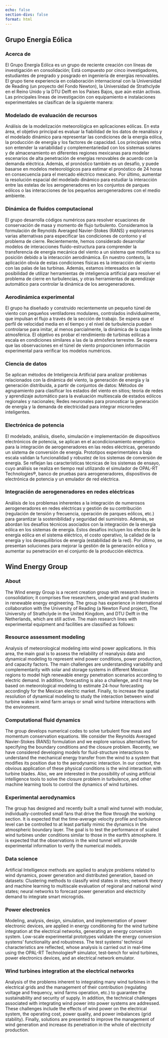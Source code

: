 ```yaml
---
echo: false
section-divs: false
format: html
---
```


::: {.content-visible when-profile="es"}

## Grupo Energía Eólica

### Acerca de
El Grupo Energía Eólica es un grupo de reciente creación con líneas de investigación en consolidación; Está compuesto por cinco investigadores, estudiantes de pregrado y posgrado en ingeniería de energías renovables. El grupo tiene experiencia en colaboración internacional con la Universidad de Reading (un proyecto del Fondo Newton), la Universidad de Strathclyde en el Reino Unido y la DTU Delft en los Países Bajos, que aún están activas. Las principales líneas de investigación con equipamiento e instalaciones experimentales se clasifican de la siguiente manera:

### Modelado de evaluación de recursos

Análisis de la modelización meteorológica en aplicaciones eólicas. En esta área, el objetivo principal es evaluar la fiabilidad de los datos de reanálisis y el modelado dinámico para representar las condiciones de la energía eólica, la producción de energía y los factores de capacidad. Los principales retos son entender la variabilidad y complementariedad con los sistemas solares y de almacenamiento en diferentes regiones mexicanas para modelar escenarios de alta penetración de energías renovables de acuerdo con la demanda eléctrica. Además, el pronóstico también es un desafío, y puede basarse en modelos meteorológicos para estimar el pronóstico de 24 horas en consecuencia para el mercado eléctrico mexicano. Por último, aumentar la resolución espacial del modelado dinámico para estudiar la interacción entre las estelas de los aerogeneradores en los conjuntos de parques eólicos o las interacciones de los pequeños aerogeneradores con el medio ambiente.

### Dinámica de fluidos computacional

El grupo desarrolla códigos numéricos para resolver ecuaciones de conservación de masa y momento de flujo turbulento. Consideramos la formulación de Reynolds Averaged Navier-Stokes (RANS) y exploramos varias alternativas para especificar las condiciones de contorno y el problema de cierre. Recientemente, hemos considerado desarrollar modelos de interacciones fluido-estructura para comprender la transferencia de energía mecánica del viento a un sistema que modifica su posición debido a la interacción aerodinámica. En nuestro contexto, la aplicación obvia de estas condiciones físicas es la interacción del viento con las palas de las turbinas. Además, estamos interesados en la posibilidad de utilizar herramientas de inteligencia artificial para resolver el problema de cierre en turbulencias, y otras herramientas de aprendizaje automático para controlar la dinámica de los aerogeneradores.

### Aerodinámica experimental

El grupo ha diseñado y construido recientemente un pequeño túnel de viento con pequeños ventiladores modulares, controlados individualmente, que impulsan el flujo a través de la sección de trabajo. Se espera que el perfil de velocidad media en el tiempo y el nivel de turbulencia puedan controlarse para imitar, al menos parcialmente, la dinámica de la capa límite atmosférica. El objetivo es probar el rendimiento de turbinas eólicas a escala en condiciones similares a las de la atmósfera terrestre. Se espera que las observaciones en el túnel de viento proporcionen información experimental para verificar los modelos numéricos. 

### Ciencia de datos

Se aplican métodos de Inteligencia Artificial para analizar problemas relacionados con la dinámica del viento, la generación de energía y la generación distribuida, a partir de conjuntos de datos: Métodos de agrupamiento para clasificar los estados del viento en sitios; teoría de redes y aprendizaje automático para la evaluación multiescala de estados eólicos regionales y nacionales;  Redes neuronales para pronosticar la generación de energía y la demanda de electricidad para integrar microrredes inteligentes.

### Electrónica de potencia

El modelado, análisis, diseño, simulación e implementación de dispositivos electrónicos de potencia, se aplican en el acondicionamiento energético para la integración de aerogeneradores en las redes eléctricas, generando un sistema de conversión de energía. Prototipos experimentales a baja escala validan la funcionalidad y robustez de los sistemas de conversión de energía. Se reflejan las características técnicas de los sistemas de ensayo, cuyo análisis se realiza en tiempo real utilizando el simulador de OPAL-RT Technologies®, banco de pruebas para aerogeneradores, dispositivos de electrónica de potencia y un emulador de red eléctrica. 

### Integración de aerogeneradores en redes eléctricas

Análisis de los problemas inherentes a la integración de numerosos aerogeneradores en redes eléctricas y gestión de su contribución (regulación de tensión y frecuencia, operación de parques eólicos, etc.) para garantizar la sostenibilidad y seguridad del suministro. Además, se abordan los desafíos técnicos asociados con la integración de la energía eólica en los sistemas de energía. Estos desafíos incluyen los efectos de la energía eólica en el sistema eléctrico, el costo operativo, la calidad de la energía y los desequilibrios de energía (estabilidad de la red). Por último, se presentan soluciones para mejorar la gestión de la generación eólica y aumentar su penetración en el conjunto de la producción eléctrica.

:::

::: {.content-visible when-profile="en"}

## Wind Energy Group

### About
The Wind energy Group is a recent creation group with research lines in consolidation; it comprises five researchers, undergrad and grad students in renewable energy engineering. The group has experience in international collaboration with the University of Reading (a Newton Fund project), The University of Strathclyde in the United Kingdom, and DTU Delft in the Netherlands, which are still active. The main research lines with experimental equipment and facilities are classified as follows:

### Resource assessment modeling

Analysis of meteorological modeling into wind power applications. In this area, the main goal is to assess the reliability of reanalysis data and dynamical modeling to represent wind power conditions, power production, and capacity factors. The main challenges are understanding variability and complementarity with solar and storage systems in different Mexican regions to model high renewable energy penetration scenarios according to electric demand. In addition, forecasting is also a challenge, and it may be based on meteorological modeling to estimate 24-hour forecasting accordingly for the Mexican electric market. Finally, to increase the spatial resolution of dynamical modeling to study the interaction between wind turbine wakes in wind farm arrays or small wind turbine interactions with the environment.

### Computational fluid dynamics

The group develops numerical codes to solve turbulent flow mass and momentum conservation equations. We consider the Reynolds Averaged Navier-Stokes (RANS) formulation and we explore various alternatives for specifying the boundary conditions and the closure problem. Recently, we have considered developing models for fluid-structure interactions to understand the mechanical energy transfer from the wind to a system that modifies its position due to the aerodynamic interaction. In our context, the obvious application of these physical conditions is the wind interaction with turbine blades. Also, we are interested in the possibility of using artificial intelligence tools to solve the closure problem in turbulence, and other machine learning tools to control the dynamics of wind turbines.

### Experimental aerodynamics

The group has designed and recently built a small wind tunnel with modular, individually-controlled small fans that drive the flow through the working section. It is expected that the time-average velocity profile and turbulence level can be controlled to at least partially mimic the dynamics in the atmospheric boundary layer. The goal is to test the performance of scaled wind turbines under conditions similar to those in the earth's atmosphere. It is expected that the observations in the wind tunnel will provide experimental information to verify the numerical models. 

### Data science

Artificial Intelligence methods are applied to analyze problems related to wind dynamics, power generation and distributed generation, based on datasets: Clustering methods to classify wind states in sites; network theory and machine learning to multiscale evaluation of regional and national wind states; neural networks to forecast power generation and electricity demand to integrate smart microgrids.

### Power electronics

Modeling, analysis, design, simulation, and implementation of power electronic devices, are applied in energy conditioning for the wind turbine integration at the electrical networks, generating an energy conversion system. Low-scale experimental prototypes validate the energy conversion systems' functionality and robustness. The test systems' technical characteristics are reflected, whose analysis is carried out in real-time using the OPAL-RT Technologies® simulator, test-bench for wind turbines, power electronics devices, and an electrical network emulator. 

### Wind turbines integration at the electrical networks

Analysis of the problems inherent to integrating many wind turbines in the electrical grids and the management of their contribution (regulating voltage and frequency, wind farms operation, etc.) to guarantee the sustainability and security of supply. In addition, the technical challenges associated with integrating wind power into power systems are addressed. These challenges include the effects of wind power on the electrical system, the operating cost, power quality, and power imbalances (grid stability). Finally, solutions are presented to improve the management of wind generation and increase its penetration in the whole of electricity production.

:::